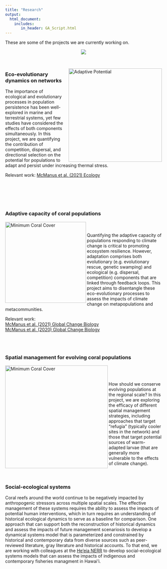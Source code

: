 ```yaml
---
title: "Research"
output: 
  html_document:
    includes:
       in_header: GA_Script.html
---
```



These are some of the projects we are currently working on.

<center>
![](aquadive2.jpg)
</center>
<br>

<img src="AdaptivePotential.jpg" alt="Adaptive Potential" style="height: 300px; padding-left: 10px;" align="right">
<div style="text-align: left">  
### Eco-evolutionary dynamics on networks
The importance of ecological and evolutionary processes in population persistence has been well-explored in marine and terrestrial systems, yet few studies have considered the effects of both components simultaneously. In this project, we are quantifying the contribution of competition, dispersal, and directional selection on the potential for populations to adapt and persist under increasing thermal stress. 
<br>

Relevant work: <a href = "https://doi.org/10.1002/ecy.3381">McManus et al. (2021) Ecology</a>



<br>
<br>
<br>
<br>


### Adaptive capacity of coral populations  
<img src="photos/GCB_2021.png" alt="Minimum Coral Cover" style="height: 260px; padding-right: 0px; " align="left">  
<br>
Quantifying the adaptive capacity of populations responding to climate change is critical to promoting ecosystem resilience. However, adaptation comprises both evolutionary (e.g. evolutionary rescue, genetic swamping) and ecological (e.g. dispersal, competition) components that are linked through feedback loops. This project aims to disentangle these eco-evolutionary processes to assess the impacts of climate change on metapopulations and metacommunities.  

Relevant work: <br> 
<a href = "https://doi.org/10.1111/gcb.15725">McManus et al. (2021) Global Change Biology</a> <br>
<a href = "https://doi.org/10.1111/gcb.14972">McManus et al. (2020) Global Change Biology</a> <br>

<br>
<br>

### Spatial management for evolving coral populations
<img src="photos/conservation_strategies.png" alt="Minimum Coral Cover" style="height: 330px; padding-right: 0px; " align="left"><br>  
<br>
How should we conserve evolving populations at the regional scale? In this project, we are exploring the efficacy of different spatial management strategies, including approaches that target "refugia" (typically cooler sites in the network) and those that target potential sources of warm-adapted larvae (that are generally more vulnerable to the effects of climate change). <br>
<br>
<br>

### Social-ecological systems
Coral reefs around the world continue to be negatively impacted by anthropogenic stressors across multiple spatial scales. The effective management of these systems requires the ability to assess the impacts of potential human interventions, which in turn requires an understanding of historical ecological dynamics to serve as a baseline for comparison. One approach that can support both the reconstruction of historical dynamics and assess the impacts of future management scenariosis to develop a dynamical systems model that is parameterized and constrained by historical and contemporary data from diverse sources such as peer-reviewed literature, gray literature and historical accounts. To that end, we are working with colleagues at the <a href="https://heeianerr.org/about-us/">He'eia NERR</a> to develop social-ecological systems models that can assess the impacts of indigenous and contemporary fisheries managment in Hawai'i.
</div>
<br>

